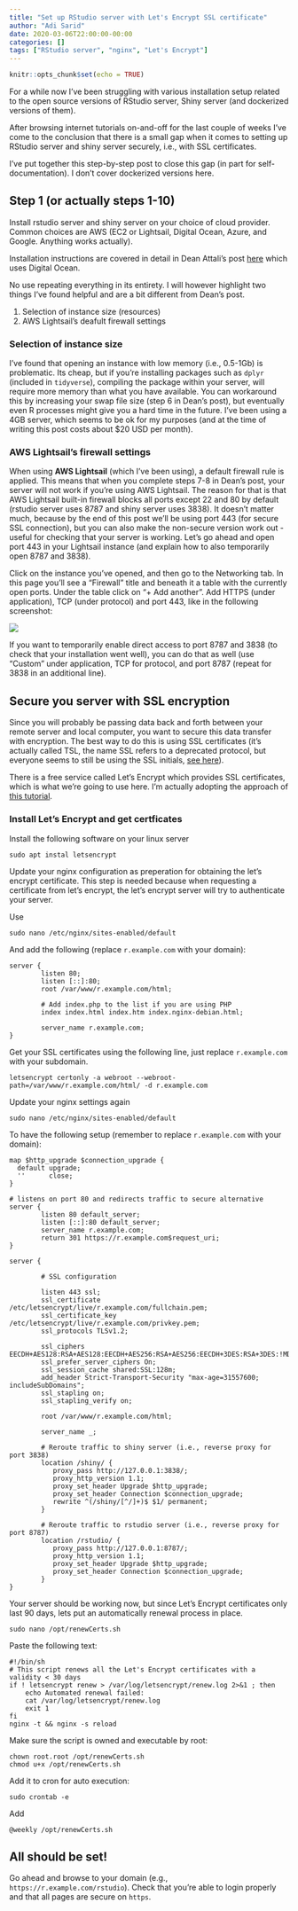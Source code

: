 ```yaml
---
title: "Set up RStudio server with Let's Encrypt SSL certificate"
author: "Adi Sarid"
date: 2020-03-06T22:00:00-00:00
categories: []
tags: ["RStudio server", "nginx", "Let's Encrypt"]
---
```


```r
knitr::opts_chunk$set(echo = TRUE)
```

For a while now I've been struggling with various installation setup related to the open source versions of RStudio server, Shiny server (and dockerized versions of them). 

After browsing internet tutorials on-and-off for the last couple of weeks I've come to the conclusion that there is a small gap when it comes to setting up RStudio server and shiny server securely, i.e., with SSL certificates.

I've put together this step-by-step post to close this gap (in part for self-documentation). I don't cover dockerized versions here.

## Step 1 (or actually steps 1-10)

Install rstudio server and shiny server on your choice of cloud provider. Common choices are AWS (EC2 or Lightsail, Digital Ocean, Azure, and Google. Anything works actually). 

Installation instructions are covered in detail in Dean Attali's post [here](https://deanattali.com/2015/05/09/setup-rstudio-shiny-server-digital-ocean) which uses Digital Ocean. 

No use repeating everything in its entirety. I will however highlight two things I've found helpful and are a bit different from Dean's post.

   1. Selection of instance size (resources)
   2. AWS Lightsail's deafult firewall settings

### Selection of instance size

I've found that opening an instance with low memory (i.e., 0.5-1Gb) is problematic. Its cheap, but if you're installing packages such as `dplyr` (included in `tidyverse`), compiling the package within your server, will require more memory than what you have available. You can workaround this by increasing your swap file size (step 6 in Dean's post), but eventually even R processes might give you a hard time in the future. I've been using a 4GB server, which seems to be ok for my purposes (and at the time of writing this post costs about $20 USD per month).

### AWS Lightsail's firewall settings

When using **AWS Lightsail** (which I've been using), a default firewall rule is applied. This means that when you complete steps 7-8 in Dean's post, your server will not work if you're using AWS Lightsail. The reason for that is that AWS Lightsail built-in firewall blocks all ports except 22 and 80 by default (rstudio server uses 8787 and shiny server uses 3838). It doesn't matter much, because by the end of this post we'll be using port 443 (for secure SSL connection), but you can also make the non-secure version work out - useful for checking that your server is working. Let's go ahead and open port 443 in your Lightsail instance (and explain how to also temporarily open 8787 and 3838).

Click on the instance you've opened, and then go to the Networking tab. In this page you'll see a "Firewall" title and beneath it a table with the currently open ports. Under the table click on "+ Add another". Add HTTPS (under application), TCP (under protocol) and port 443, like in the following screenshot: 

<img src='/img/lightsail_firewall_configuration.jpg'>


If you want to temporarily enable direct access to port 8787 and 3838 (to check that your installation went well), you can do that as well (use "Custom" under application, TCP for protocol, and port 8787 (repeat for 3838 in an additional line).

## Secure you server with SSL encryption

Since you will probably be passing data back and forth between your remote server and local computer, you want to secure this data transfer with encryption. The best way to do this is using SSL certificates (it's actually called TSL, the name SSL refers to a deprecated protocol, but everyone seems to still be using the SSL initials, [see here](https://www.cloudflare.com/learning/ssl/what-is-ssl/)).

There is a free service called Let's Encrypt which provides SSL certificates, which is what we're going to use here. I'm actually adopting the approach of [this tutorial](https://docs.fuga.cloud/how-to-use-lets-encrypt-certificates-to-secure-nginxs-ssl-configuration).

### Install Let's Encrypt and get certficates

Install the following software on your linux server

```
sudo apt instal letsencrypt
```

Update your nginx configuration as preperation for obtaining the let's encrypt certificate. This step is needed because when requesting a certificate from let's encrypt, the let's encrypt server will try to authenticate your server.

Use 

```
sudo nano /etc/nginx/sites-enabled/default
```

And add the following (replace `r.example.com` with your domain):

```
server {
        listen 80;
        listen [::]:80;
        root /var/www/r.example.com/html;

        # Add index.php to the list if you are using PHP
        index index.html index.htm index.nginx-debian.html;

        server_name r.example.com;
}
```

Get your SSL certificates using the following line, just replace `r.example.com` with your subdomain.

```
letsencrypt certonly -a webroot --webroot-path=/var/www/r.example.com/html/ -d r.example.com

```

Update your nginx settings again

```
sudo nano /etc/nginx/sites-enabled/default
```

To have the following setup (remember to replace `r.example.com` with your domain):

```
map $http_upgrade $connection_upgrade {
  default upgrade;
  ''      close;
}

# listens on port 80 and redirects traffic to secure alternative
server {
        listen 80 default_server;
        listen [::]:80 default_server;
        server_name r.example.com;
        return 301 https://r.example.com$request_uri;
}

server {
        
        # SSL configuration
        
        listen 443 ssl;
        ssl_certificate /etc/letsencrypt/live/r.example.com/fullchain.pem;
        ssl_certificate_key /etc/letsencrypt/live/r.example.com/privkey.pem;
        ssl_protocols TLSv1.2;

        ssl_ciphers EECDH+AES128:RSA+AES128:EECDH+AES256:RSA+AES256:EECDH+3DES:RSA+3DES:!MD5;
        ssl_prefer_server_ciphers On;
        ssl_session_cache shared:SSL:128m;
        add_header Strict-Transport-Security "max-age=31557600; includeSubDomains";
        ssl_stapling on;
        ssl_stapling_verify on;

        root /var/www/r.example.com/html;

        server_name _;

        # Reroute traffic to shiny server (i.e., reverse proxy for port 3838)
        location /shiny/ {
           proxy_pass http://127.0.0.1:3838/;
           proxy_http_version 1.1;
           proxy_set_header Upgrade $http_upgrade;
           proxy_set_header Connection $connection_upgrade;
           rewrite ^(/shiny/[^/]+)$ $1/ permanent;
        }

        # Reroute traffic to rstudio server (i.e., reverse proxy for port 8787)
        location /rstudio/ {
           proxy_pass http://127.0.0.1:8787/;
           proxy_http_version 1.1;
           proxy_set_header Upgrade $http_upgrade;
           proxy_set_header Connection $connection_upgrade;
        }
}

```

Your server should be working now, but since Let's Encrypt certificates only last 90 days, lets put an automatically renewal process in place.

```
sudo nano /opt/renewCerts.sh
```

Paste the following text:

```
#!/bin/sh
# This script renews all the Let's Encrypt certificates with a validity < 30 days
if ! letsencrypt renew > /var/log/letsencrypt/renew.log 2>&1 ; then
    echo Automated renewal failed:
    cat /var/log/letsencrypt/renew.log
    exit 1
fi
nginx -t && nginx -s reload
```

Make sure the script is owned and executable by root:

```
chown root.root /opt/renewCerts.sh
chmod u+x /opt/renewCerts.sh
```

Add it to cron for auto execution:

```
sudo crontab -e
```

Add

```
@weekly /opt/renewCerts.sh
```

## All should be set!

Go ahead and browse to your domain (e.g., `https://r.example.com/rstudio`). Check that you're able to login properly and that all pages are secure on `https`.
